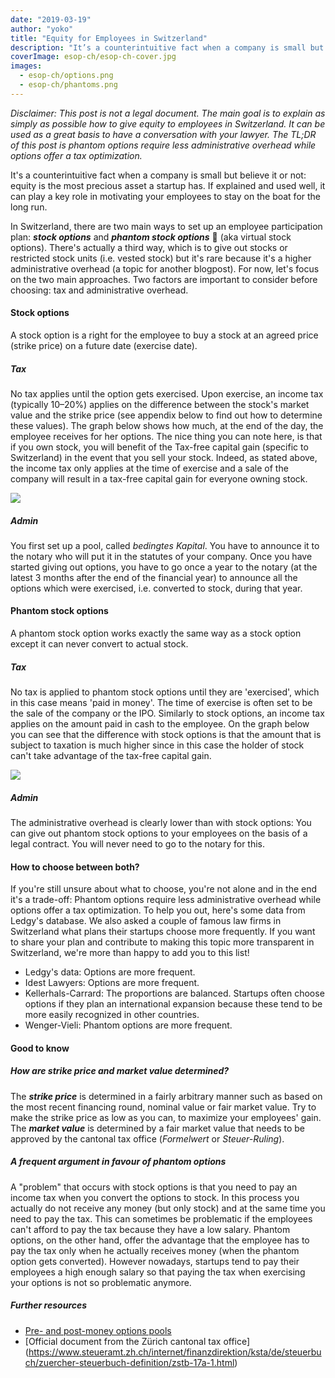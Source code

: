 ```yaml
---
date: "2019-03-19"
author: "yoko"
title: "Equity for Employees in Switzerland"
description: "It’s a counterintuitive fact when a company is small but believe it or not: equity is the most precious asset a startup has. If explained and used well, it can play a key role in motivating your employees to stay on the boat for the long run."
coverImage: esop-ch/esop-ch-cover.jpg
images:
  - esop-ch/options.png
  - esop-ch/phantoms.png
---
```


*Disclaimer: This post is not a legal document. The main goal is to explain as simply as possible how to give equity to employees in Switzerland. It can be used as a great basis to have a conversation with your lawyer. The TL;DR of this post is phantom options require less administrative overhead while options offer a tax optimization.*

It's a counterintuitive fact when a company is small but believe it or not: equity is the most precious asset a startup has. If explained and used well, it can play a key role in motivating your employees to stay on the boat for the long run.

In Switzerland, there are two main ways to set up an employee participation plan: ***stock options*** and ***phantom stock options*** 👻 (aka virtual stock options). There's actually a third way, which is to give out stocks or restricted stock units (i.e. vested stock) but it's rare because it's a higher administrative overhead (a topic for another blogpost). For now, let's focus on the two main approaches. Two factors are important to consider before choosing: tax and administrative overhead.

#### Stock options
A stock option is a right for the employee to buy a stock at an agreed price (strike price) on a future date (exercise date).

##### Tax
No tax applies until the option gets exercised. Upon exercise, an income tax (typically 10–20%) applies on the difference between the stock's market value and the strike price (see appendix below to find out how to determine these values). The graph below shows how much, at the end of the day, the employee receives for her options. The nice thing you can note here, is that if  you own stock, you will benefit of the Tax-free capital gain (specific to Switzerland) in the event that you sell your stock. Indeed, as stated above, the income tax only applies at the time of exercise and a sale of the company will result in a tax-free capital gain for everyone owning stock.

<Img src="options.png" caption="Legal text governing share registers in Switzerland" />

##### Admin
You first set up a pool, called *bedingtes Kapital*. You have to announce it to the notary who will put it in the statutes of your company. Once you have started giving out options, you have to go once a year to the notary (at the latest 3 months after the end of the financial year) to announce all the options which were exercised, i.e. converted to stock, during that year.

#### Phantom stock options
A phantom stock option works exactly the same way as a stock option except it can never convert to actual stock.

##### Tax
No tax is applied to phantom stock options until they are 'exercised', which in this case means 'paid in money'. The time of exercise is often set to be the sale of the company or the IPO. Similarly to stock options, an income tax applies on the amount paid in cash to the employee. On the graph below you can see that the difference with stock options is that the amount that is subject to taxation is much higher since in this case the holder of stock can't take advantage of the tax-free capital gain.

<Img src="phantoms.png" caption="An example of how share numbers were used to track transactions— the equivalent transactions on Ledgy" />

##### Admin
The administrative overhead is clearly lower than with stock options: You can give out phantom stock options to your employees on the basis of a legal contract. You will never need to go to the notary for this.

#### How to choose between both?
If you're still unsure about what to choose, you're not alone and in the end it's a trade-off: Phantom options require less administrative overhead while options offer a tax optimization. To help you out, here's some data from Ledgy's database. We also asked a couple of famous law firms in Switzerland what plans their startups choose more frequently. If you want to share your plan and contribute to making this topic more transparent in Switzerland, we're more than happy to add you to this list!

* Ledgy's data: Options are more frequent.
* Idest Lawyers: Options are more frequent.
* Kellerhals-Carrard: The proportions are balanced. Startups often choose options if they plan an international expansion because these tend to be more easily recognized in other countries.
* Wenger-Vieli: Phantom options are more frequent.

#### Good to know

##### How are strike price and market value determined?
The ***strike price*** is determined in a fairly arbitrary manner such as based on the most recent financing round, nominal value or fair market value. Try to make the strike price as low as you can, to maximize your employees' gain. The ***market value*** is determined by a fair market value that needs to be approved by the cantonal tax office (*Formelwert* or *Steuer-Ruling*).

##### A frequent argument in favour of phantom options
A "problem" that occurs with stock options is that you need to pay an income tax when you convert the options to stock. In this process you actually do not receive any money (but only stock) and at the same time you need to pay the tax. This can sometimes be problematic if the employees can't afford to pay the tax because they have a low salary. Phantom options, on the other hand, offer the advantage that the employee has to pay the tax only when he actually receives money (when the phantom option gets converted). However nowadays, startups tend to pay their employees a high enough salary so that paying the tax when exercising your options is not so problematic anymore.

##### Further resources
* [Pre- and post-money options pools](/blog/pre-and-post-money-option-pools)
* [Official document from the Zürich cantonal tax office] (https://www.steueramt.zh.ch/internet/finanzdirektion/ksta/de/steuerbuch/zuercher-steuerbuch-definition/zstb-17a-1.html)

